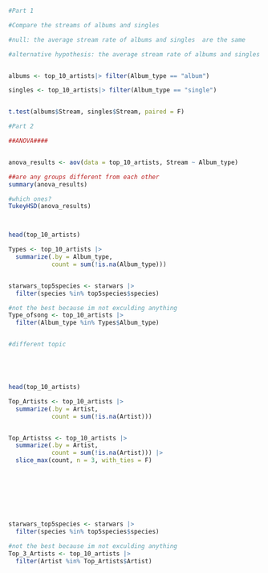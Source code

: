 ```r
#Part 1

#Compare the streams of albums and singles

#null: the average stream rate of albums and singles  are the same 

#alternative hypothesis: the average stream rate of albums and singles are different


albums <- top_10_artists|> filter(Album_type == "album")

singles <- top_10_artists|> filter(Album_type == "single")


t.test(albums$Stream, singles$Stream, paired = F)
```

```r

#Part 2

##ANOVA####


anova_results <- aov(data = top_10_artists, Stream ~ Album_type)

##are any groups different from each other
summary(anova_results)

#which ones?
TukeyHSD(anova_results)



head(top_10_artists)

Types <- top_10_artists |>
  summarize(.by = Album_type,
            count = sum(!is.na(Album_type)))


starwars_top5species <- starwars |>
  filter(species %in% top5species$species)

#not the best because im not exculding anything
Type_ofsong <- top_10_artists |>
  filter(Album_type %in% Types$Album_type)


#different topic





head(top_10_artists)

Top_Artists <- top_10_artists |>
  summarize(.by = Artist,
            count = sum(!is.na(Artist)))


Top_Artistss <- top_10_artists |>
  summarize(.by = Artist,
            count = sum(!is.na(Artist))) |>
  slice_max(count, n = 3, with_ties = F)








starwars_top5species <- starwars |>
  filter(species %in% top5species$species)

#not the best because im not exculding anything
Top_3_Artists <- top_10_artists |>
  filter(Artist %in% Top_Artists$Artist)








```
